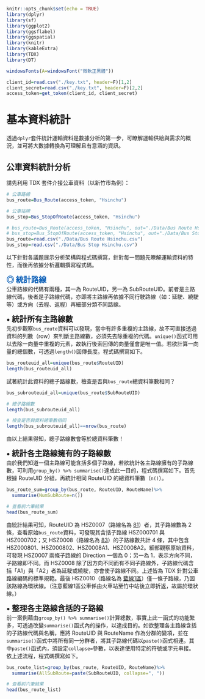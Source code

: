 ```r
knitr::opts_chunk$set(echo = TRUE)
library(dplyr)
library(sf)
library(ggplot2)
library(ggsflabel)
library(ggspatial)
library(knitr)
library(kableExtra)
library(TDX)
library(DT)

windowsFonts(A=windowsFont("微軟正黑體"))

client_id=read.csv("./key.txt", header=F)[1,2]
client_secret=read.csv("./key.txt", header=F)[2,2]
access_token=get_token(client_id, client_secret)
```

# **基本資料統計**
透過`dplyr`套件統計運輸資料是數據分析的第一步，可瞭解運輸供給與需求的概況，並可將大數據轉換為可理解且有意涵的資訊。

## 公車資料統計分析

請先利用 TDX 套件介接公車資料（以新竹市為例）：

```r
# 公車路線
bus_route=Bus_Route(access_token, "Hsinchu")

# 公車站牌
bus_stop=Bus_StopOfRoute(access_token, "Hsinchu")
```

```r
# bus_route=Bus_Route(access_token, "Hsinchu", out="./Data/Bus Route Hsinchu.csv")
# bus_stop=Bus_StopOfRoute(access_token, "Hsinchu", out="./Data/Bus Stop Hsinchu.csv")
bus_route=read.csv("./Data/Bus Route Hsinchu.csv")
bus_stop=read.csv("./Data/Bus Stop Hsinchu.csv")
```

以下針對各議題展示分析架構與程式碼撰寫，針對每一問題先瞭解運輸資料的特性，而後再依據分析邏輯撰寫程式碼。

<span style="font-size:15pt;color:#005AB5">**◎ 統計路線**</span>   
公車路線的代碼有兩種，其一為 RouteUID，另一為 SubRouteUID。前者是主路線代碼，後者是子路線代碼，亦即將主路線再依據不同行駛路線（如：延駛、繞駛等）或方向（去程、返程）再細部分類不同路線。

<span style="font-size:15pt">**• 統計所有主路線數**</span>   
先初步觀察`bus_route`資料可以發現，當中有許多重複的主路線，故不可直接透過資料的列數（row）來判斷主路線數，必須先去除重複的代碼。`unique()`函式可用以去除一向量中重複的元素，故執行後索回傳的向量僅會是唯一值。若欲計算一向量的總個數，可透過`length()`回傳長度。程式碼撰寫如下。

```r
bus_routeuid_all=unique(bus_route$RouteUID)
length(bus_routeuid_all)
```

試著統計此資料的總子路線數，檢查是否與`bus_route`總資料筆數相同？

```r
bus_subrouteuid_all=unique(bus_route$SubRouteUID)

# 總子路線數
length(bus_subrouteuid_all)

# 檢查是否與資料總筆數相同
length(bus_subrouteuid_all)==nrow(bus_route)
```

由以上結果得知，總子路線數會等於總資料筆數！

<span style="font-size:15pt">**• 統計各主路線擁有的子路線數**</span>  
由於我們知道一個主路線可能含括多個子路線，若欲統計各主路線擁有的子路線數，可利用`group_by() %>% summarise()`達成此一目的，程式碼撰寫如下。首先根據 RouteUID 分組，再統計相同 RouteUID 的總資料筆數（`n()`）。

```r
bus_route_sum=group_by(bus_route, RouteUID, RouteName)%>%
  summarise(NumSubRoute=n())

# 查看前六筆結果
head(bus_route_sum)
```

由統計結果可知，RouteUID 為 HSZ0007（路線名為 [81](https://internetpedia.fandom.com/zh/wiki/%E6%96%B0%E7%AB%B9%E5%B8%82%E5%85%AC%E8%BB%8A81%E8%B7%AF?variant=zh-hant&file=%E6%96%B0%E7%AB%B9%E5%B8%82%E5%85%AC%E8%BB%8A81%E8%B7%AF%E8%B7%AF%E7%B7%9A%E5%9C%962020.png)）者，其子路線數為 2 條，查看原始`bus_route`資料，可發現其含括子路線 HSZ000701 與 HSZ000702；又 HSZ0008（路線名為 [83](https://internetpedia.fandom.com/zh/wiki/%E6%96%B0%E7%AB%B9%E5%B8%82%E5%85%AC%E8%BB%8A83%E8%B7%AF?file=%E6%96%B0%E7%AB%B9%E5%B8%82%E5%85%AC%E8%BB%8A83%E8%B7%AF%28%E5%90%AB%E5%8D%80%E9%96%93%E8%BB%8A%29%E8%B7%AF%E7%B7%9A%E5%9C%96.png)）的子路線數共計 4 條，其中包含 HSZ000801、HSZ000802、HSZ0008A1、HSZ0008A2。細部觀察原始資料，可發現 HSZ0007 兩條子路線的 Direction 一個為 0；另一為 1，表示方向不同，子路線即不同。而 HSZ0008 除了因方向不同而有不同子路線外，子路線代碼含括「A1」與「A2」者為延駛或繞駛，亦會使子路線不同。上述皆為 TDX 針對公車路線編碼的標準規範。最後 HSZ0010（路線名為 [藍線1區](https://internetpedia.fandom.com/zh/wiki/%E6%96%B0%E7%AB%B9%E5%B8%82%E5%85%AC%E8%BB%8A1%E8%B7%AF?variant=zh-hant&file=%E6%96%B0%E7%AB%B9%E5%B8%82%E5%85%AC%E8%BB%8A1%E8%B7%AF%E8%B7%AF%E7%B7%9A%E5%9C%96.png)）僅一條子路線，乃因該路線為環狀線。（注意藍線1區公車係由火車站至竹中站後立即折返，故屬於環狀線。）


<span style="font-size:15pt">**• 整理各主路線含括的子路線**</span>  
前一案例藉由`group_by() %>% summarise()`計算總數，事實上此一函式的功能繁多，可透過改變`summarise()`函式內的操作，以達成目的。如欲整理各主路線含括的子路線代碼與名稱，應將 RouteUID 與 RouteName 作為分群的變項，並在`summarise()`函式中將所有同一分群者，將其子路線代碼以`paste()`函式相連。其中`paste()`函式內，須設定`collapse=`參數，以表達使用特定的符號或字元串接。依上述流程，程式碼撰寫如下。

```r
bus_route_list=group_by(bus_route, RouteUID, RouteName)%>%
  summarise(AllSubRoute=paste(SubRouteUID, collapse=", "))

# 查看前六筆結果
head(bus_route_list)
```







